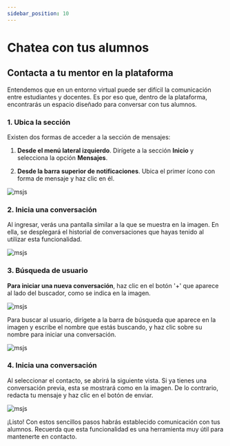 ```yaml
---
sidebar_position: 10
---
```


# Chatea con tus alumnos

## Contacta a tu mentor en la plataforma

Entendemos que en un entorno virtual puede ser difícil la comunicación entre estudiantes y docentes. Es por eso 
que, dentro de la plataforma, encontrarás un espacio diseñado para conversar con tus alumnos.

### 1. Ubica la sección

Existen dos formas de acceder a la sección de mensajes:

1. **Desde el menú lateral izquierdo**. Dirígete a la sección **Inicio** y selecciona la opción **Mensajes**.

2. **Desde la barra superior de notificaciones**. Ubica el primer ícono con forma de mensaje y haz clic en él.

![msjs](./img/msjs1.jpg)

### 2. Inicia una conversación

Al ingresar, verás una pantalla similar a la que se muestra en la imagen. En ella, se desplegará el historial 
de conversaciones que hayas tenido al utilizar esta funcionalidad.

![msjs](./img/msjs2.jpg)

### 3. Búsqueda de usuario

**Para iniciar una nueva conversación**, haz clic en el botón '+' que aparece al lado del buscador, como se
indica en la imagen.

![msjs](./img/msjs3.jpg)

Para buscar al usuario, dirígete a la barra de búsqueda que aparece en la imagen y escribe el nombre
que estás buscando, y haz clic sobre su nombre para iniciar una conversación.

![msjs](./img/msjs6.jpg)

### 4. Inicia una conversación

Al seleccionar el contacto, se abrirá la siguiente vista. Si ya tienes una conversación previa, esta se mostrará 
como en la imagen. De lo contrario, redacta tu mensaje y haz clic en el botón de enviar.

![msjs](./img/msjs4.jpg)

¡Listo! Con estos sencillos pasos habrás establecido comunicación con tus alumnos. Recuerda que esta funcionalidad 
es una herramienta muy útil para mantenerte en contacto.